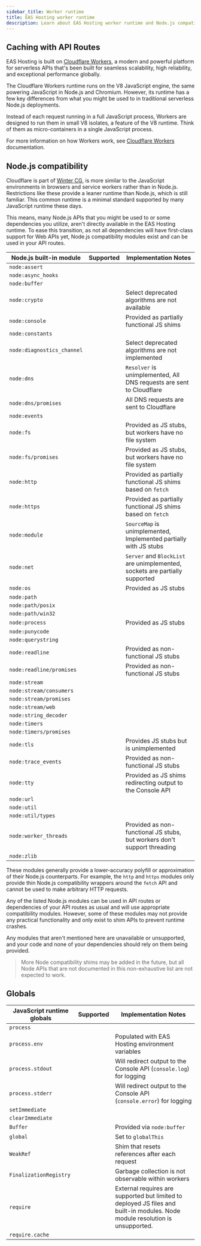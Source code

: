 ```yaml
---
sidebar_title: Worker runtime
title: EAS Hosting worker runtime
description: Learn about EAS Hosting worker runtime and Node.js compatibility.
---
```



## Caching with API Routes

EAS Hosting is built on [Cloudflare Workers](https://developers.cloudflare.com/workers/), a modern and powerful platform for serverless APIs that's been built for seamless scalability, high reliability, and exceptional performance globally.

The Cloudflare Workers runtime runs on the V8 JavaScript engine, the same powering JavaScript in Node.js and Chromium. However, its runtime has a few key differences from what you might be used to in traditional serverless Node.js deployments.

Instead of each request running in a full JavaScript process, Workers are designed to run them in small V8 isolates, a feature of the V8 runtime. Think of them as micro-containers in a single JavaScript process.

For more information on how Workers work, see [Cloudflare Workers](https://developers.cloudflare.com/workers/reference/how-workers-works/) documentation.

## Node.js compatibility

Cloudflare is part of [Winter CG](https://wintercg.org/), is more similar to the JavaScript environments in browsers and service workers rather than in Node.js. Restrictions like these provide a leaner runtime than Node.js, which is still familiar. This common runtime is a minimal standard supported by many JavaScript runtime these days.

This means, many Node.js APIs that you might be used to or some dependencies you utilize, aren't directly available in the EAS Hosting runtime. To ease this transition, as not all dependencies will have first-class support for Web APIs yet, Node.js compatibility modules exist and can be used in your API routes.

| Node.js built-in module    | Supported     | Implementation Notes                                                        |
| -------------------------- | ------------- | --------------------------------------------------------------------------- |
| `node:assert`              | <YesIcon />   |                                                                             |
| `node:async_hooks`         | <YesIcon />   |                                                                             |
| `node:buffer`              | <YesIcon />   |                                                                             |
| `node:crypto`              | <YesIcon />   | Select deprecated algorithms are not available                              |
| `node:console`             | <AlertIcon /> | Provided as partially functional JS shims                                   |
| `node:constants`           | <YesIcon />   |                                                                             |
| `node:diagnostics_channel` | <YesIcon />   | Select deprecated algorithms are not implemented                            |
| `node:dns`                 | <YesIcon />   | `Resolver` is unimplemented, All DNS requests are sent to Cloudflare        |
| `node:dns/promises`        | <YesIcon />   | All DNS requests are sent to Cloudflare                                     |
| `node:events`              | <YesIcon />   |                                                                             |
| `node:fs`                  | <NoIcon />    | Provided as JS stubs, but workers have no file system                       |
| `node:fs/promises`         | <NoIcon />    | Provided as JS stubs, but workers have no file system                       |
| `node:http`                | <AlertIcon /> | Provided as partially functional JS shims based on `fetch`                  |
| `node:https`               | <AlertIcon /> | Provided as partially functional JS shims based on `fetch`                  |
| `node:module`              | <AlertIcon /> | `SourceMap` is unimplemented, Implemented partially with JS stubs           |
| `node:net`                 | <AlertIcon /> | `Server` and `BlockList` are unimplemented, sockets are partially supported |
| `node:os`                  | <YesIcon />   | Provided as JS stubs                                                        |
| `node:path`                | <YesIcon />   |                                                                             |
| `node:path/posix`          | <YesIcon />   |                                                                             |
| `node:path/win32`          | <YesIcon />   |                                                                             |
| `node:process`             | <YesIcon />   | Provided as JS stubs                                                        |
| `node:punycode`            | <NoIcon />    |                                                                             |
| `node:querystring`         | <YesIcon />   |                                                                             |
| `node:readline`            | <NoIcon />    | Provided as non-functional JS stubs                                         |
| `node:readline/promises`   | <NoIcon />    | Provided as non-functional JS stubs                                         |
| `node:stream`              | <YesIcon />   |                                                                             |
| `node:stream/consumers`    | <YesIcon />   |                                                                             |
| `node:stream/promises`     | <YesIcon />   |                                                                             |
| `node:stream/web`          | <YesIcon />   |                                                                             |
| `node:string_decoder`      | <YesIcon />   |                                                                             |
| `node:timers`              | <YesIcon />   |                                                                             |
| `node:timers/promises`     | <YesIcon />   |                                                                             |
| `node:tls`                 | <NoIcon />    | Provides JS stubs but is unimplemented                                      |
| `node:trace_events`        | <AlertIcon /> | Provided as non-functional JS stubs                                         |
| `node:tty`                 | <YesIcon />   | Provided as JS shims redirecting output to the Console API                  |
| `node:url`                 | <YesIcon />   |                                                                             |
| `node:util`                | <YesIcon />   |                                                                             |
| `node:util/types`          | <YesIcon />   |                                                                             |
| `node:worker_threads`      | <NoIcon />    | Provided as non-functional JS stubs, but workers don't support threading    |
| `node:zlib`                | <YesIcon />   |                                                                             |

These modules generally provide a lower-accuracy polyfill or approximation of their Node.js counterparts.
For example, the `http` and `https` modules only provide thin Node.js compatibility wrappers around the `fetch` API and cannot be used to make arbitrary HTTP requests.

Any of the listed Node.js modules can be used in API routes or dependencies of your API routes as usual and will use appropriate compatibility modules. However, some of these modules may not provide any practical functionality and only exist to shim APIs to prevent runtime crashes.

Any modules that aren't mentioned here are unavailable or unsupported, and your code and none of your dependencies should rely on them being provided.

> More Node compatibility shims may be added in the future, but all Node APIs that are not documented in this non-exhaustive list are not expected to work.

## Globals

| JavaScript runtime globals | Supported     | Implementation Notes                                                                                                          |
| -------------------------- | ------------- | ----------------------------------------------------------------------------------------------------------------------------- |
| `process`                  | <YesIcon />   |                                                                                                                               |
| `process.env`              | <YesIcon />   | Populated with EAS Hosting environment variables                                                                              |
| `process.stdout`           | <YesIcon />   | Will redirect output to the Console API (`console.log`) for logging                                                           |
| `process.stderr`           | <YesIcon />   | Will redirect output to the Console API (`console.error`) for logging                                                         |
| `setImmediate`             | <YesIcon />   |                                                                                                                               |
| `clearImmediate`           | <YesIcon />   |                                                                                                                               |
| `Buffer`                   | <YesIcon />   | Provided via `node:buffer`                                                                                                    |
| `global`                   | <YesIcon />   | Set to `globalThis`                                                                                                           |
| `WeakRef`                  | <YesIcon />   | Shim that resets references after each request                                                                                |
| `FinalizationRegistry`     | <NoIcon />    | Garbage collection is not observable within workers                                                                           |
| `require`                  | <AlertIcon /> | External requires are supported but limited to deployed JS files and built-in modules. Node module resolution is unsupported. |
| `require.cache`            | <NoIcon />    |                                                                                                                               |
